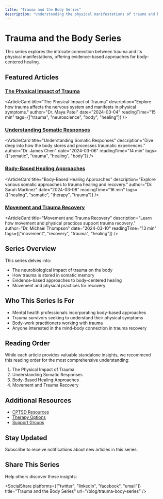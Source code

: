 ```yaml
---
title: "Trauma and the Body Series"
description: "Understanding the physical manifestations of trauma and body-based approaches to healing"
---
```


# Trauma and the Body Series

This series explores the intricate connection between trauma and its physical manifestations, offering evidence-based approaches for body-centered healing.

## Featured Articles

### [The Physical Impact of Trauma](/blog/trauma-body-series/physical-impact)

<ArticleCard
  title="The Physical Impact of Trauma"
  description="Explore how trauma affects the nervous system and manifests in physical symptoms."
  author="Dr. Maya Patel"
  date="2024-03-04"
  readingTime="15 min"
  tags={["trauma", "neuroscience", "body", "healing"]}
/>

### [Understanding Somatic Responses](/blog/trauma-body-series/somatic-responses)

<ArticleCard
  title="Understanding Somatic Responses"
  description="Dive deep into how the body stores and processes traumatic experiences."
  author="Dr. James Chen"
  date="2024-03-06"
  readingTime="14 min"
  tags={["somatic", "trauma", "healing", "body"]}
/>

### [Body-Based Healing Approaches](/blog/trauma-body-series/healing-approaches)

<ArticleCard
  title="Body-Based Healing Approaches"
  description="Explore various somatic approaches to trauma healing and recovery."
  author="Dr. Sarah Martinez"
  date="2024-03-08"
  readingTime="16 min"
  tags={["healing", "somatic", "therapy", "trauma"]}
/>

### [Movement and Trauma Recovery](/blog/trauma-body-series/movement-recovery)

<ArticleCard
  title="Movement and Trauma Recovery"
  description="Learn how movement and physical practices support trauma recovery."
  author="Dr. Michael Thompson"
  date="2024-03-10"
  readingTime="13 min"
  tags={["movement", "recovery", "trauma", "healing"]}
/>

## Series Overview

This series delves into:

- The neurobiological impact of trauma on the body
- How trauma is stored in somatic memory
- Evidence-based approaches to body-centered healing
- Movement and physical practices for recovery

## Who This Series Is For

- Mental health professionals incorporating body-based approaches
- Trauma survivors seeking to understand their physical symptoms
- Body-work practitioners working with trauma
- Anyone interested in the mind-body connection in trauma recovery

## Reading Order

While each article provides valuable standalone insights, we recommend this reading order for the most comprehensive understanding:

1. The Physical Impact of Trauma
2. Understanding Somatic Responses
3. Body-Based Healing Approaches
4. Movement and Trauma Recovery

## Additional Resources

- [CPTSD Resources](/mental/I-CPTSD/resources)
- [Therapy Options](/mental/V-Resources/therapy-options)
- [Support Groups](/mental/V-Resources/support-groups)

## Stay Updated

Subscribe to receive notifications about new articles in this series:

<Subscribe />

## Share This Series

Help others discover these insights:

<SocialShare
  platforms={["twitter", "linkedin", "facebook", "email"]}
  title="Trauma and the Body Series"
  url="/blog/trauma-body-series"
/>
